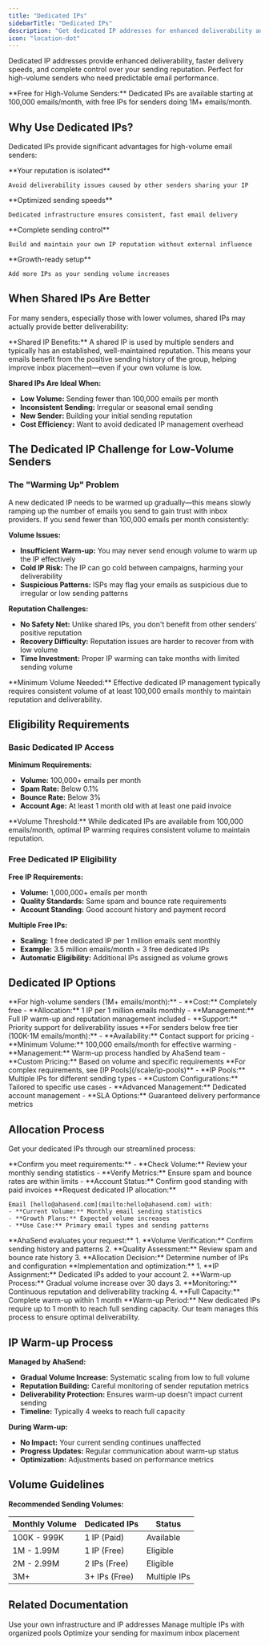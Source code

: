 ```yaml
---
title: "Dedicated IPs"
sidebarTitle: "Dedicated IPs"
description: "Get dedicated IP addresses for enhanced deliverability and sending reputation at scale"
icon: "location-dot"
---
```


Dedicated IP addresses provide enhanced deliverability, faster delivery speeds, and complete control over your sending reputation. Perfect for high-volume senders who need predictable email performance.

<Info>
**Free for High-Volume Senders:** Dedicated IPs are available starting at 100,000 emails/month, with free IPs for senders doing 1M+ emails/month.
</Info>

## Why Use Dedicated IPs?

Dedicated IPs provide significant advantages for high-volume email senders:

<CardGroup cols={2}>
  <Card title="Enhanced Deliverability" icon="paper-plane">
    **Your reputation is isolated**

    Avoid deliverability issues caused by other senders sharing your IP
  </Card>
  <Card title="Faster Delivery" icon="gauge-high">
    **Optimized sending speeds**

    Dedicated infrastructure ensures consistent, fast email delivery
  </Card>
  <Card title="Reputation Control" icon="shield-check">
    **Complete sending control**

    Build and maintain your own IP reputation without external influence
  </Card>
  <Card title="Scalable Infrastructure" icon="arrow-trend-up">
    **Growth-ready setup**

    Add more IPs as your sending volume increases
  </Card>
</CardGroup>

## When Shared IPs Are Better

For many senders, especially those with lower volumes, shared IPs may actually provide better deliverability:

<Note>
**Shared IP Benefits:** A shared IP is used by multiple senders and typically has an established, well-maintained reputation. This means your emails benefit from the positive sending history of the group, helping improve inbox placement—even if your own volume is low.
</Note>

**Shared IPs Are Ideal When:**
- **Low Volume:** Sending fewer than 100,000 emails per month
- **Inconsistent Sending:** Irregular or seasonal email sending
- **New Sender:** Building your initial sending reputation
- **Cost Efficiency:** Want to avoid dedicated IP management overhead

## The Dedicated IP Challenge for Low-Volume Senders

### The "Warming Up" Problem

A new dedicated IP needs to be warmed up gradually—this means slowly ramping up the number of emails you send to gain trust with inbox providers. If you send fewer than 100,000 emails per month consistently:

**Volume Issues:**
- **Insufficient Warm-up:** You may never send enough volume to warm up the IP effectively
- **Cold IP Risk:** The IP can go cold between campaigns, harming your deliverability
- **Suspicious Patterns:** ISPs may flag your emails as suspicious due to irregular or low sending patterns

**Reputation Challenges:**
- **No Safety Net:** Unlike shared IPs, you don't benefit from other senders' positive reputation
- **Recovery Difficulty:** Reputation issues are harder to recover from with low volume
- **Time Investment:** Proper IP warming can take months with limited sending volume

<Warning>
**Minimum Volume Needed:** Effective dedicated IP management typically requires consistent volume of at least 100,000 emails monthly to maintain reputation and deliverability.
</Warning>

## Eligibility Requirements

### Basic Dedicated IP Access

**Minimum Requirements:**
- **Volume:** 100,000+ emails per month
- **Spam Rate:** Below 0.1%
- **Bounce Rate:** Below 3%
- **Account Age:** At least 1 month old with at least one paid invoice

<Note>
**Volume Threshold:** While dedicated IPs are available from 100,000 emails/month, optimal IP warming requires consistent volume to maintain reputation.
</Note>

### Free Dedicated IP Eligibility

**Free IP Requirements:**
- **Volume:** 1,000,000+ emails per month
- **Quality Standards:** Same spam and bounce rate requirements
- **Account Standing:** Good account history and payment record

**Multiple Free IPs:**
- **Scaling:** 1 free dedicated IP per 1 million emails sent monthly
- **Example:** 3.5 million emails/month = 3 free dedicated IPs
- **Automatic Eligibility:** Additional IPs assigned as volume grows

## Dedicated IP Options

<AccordionGroup>
  <Accordion title="Free Dedicated IPs" icon="gift">
    **For high-volume senders (1M+ emails/month):**
    - **Cost:** Completely free
    - **Allocation:** 1 IP per 1 million emails monthly
    - **Management:** Full IP warm-up and reputation management included
    - **Support:** Priority support for deliverability issues
  </Accordion>

  <Accordion title="Paid Dedicated IPs" icon="credit-card">
    **For senders below free tier (100K-1M emails/month):**
    - **Availability:** Contact support for pricing
    - **Minimum Volume:** 100,000 emails/month for effective warming
    - **Management:** Warm-up process handled by AhaSend team
    - **Custom Pricing:** Based on volume and specific requirements
  </Accordion>

  <Accordion title="Enterprise Solutions" icon="building">
    **For complex requirements, see [IP Pools](/scale/ip-pools)**
    - **IP Pools:** Multiple IPs for different sending types
    - **Custom Configurations:** Tailored to specific use cases
    - **Advanced Management:** Dedicated account management
    - **SLA Options:** Guaranteed delivery performance metrics
  </Accordion>
</AccordionGroup>

## Allocation Process

Get your dedicated IPs through our streamlined process:

<Steps>
  <Step title="Verify Eligibility" icon="circle-check">
    **Confirm you meet requirements:**
    - **Check Volume:** Review your monthly sending statistics
    - **Verify Metrics:** Ensure spam and bounce rates are within limits
    - **Account Status:** Confirm good standing with paid invoices
  </Step>

  <Step title="Contact AhaSend" icon="envelope">
    **Request dedicated IP allocation:**

    Email [hello@ahasend.com](mailto:hello@ahasend.com) with:
    - **Current Volume:** Monthly email sending statistics
    - **Growth Plans:** Expected volume increases
    - **Use Case:** Primary email types and sending patterns
  </Step>

  <Step title="Review & Approval" icon="clipboard-check">
    **AhaSend evaluates your request:**
    1. **Volume Verification:** Confirm sending history and patterns
    2. **Quality Assessment:** Review spam and bounce rate history
    3. **Allocation Decision:** Determine number of IPs and configuration
  </Step>

  <Step title="IP Assignment & Warm-up" icon="fire">
    **Implementation and optimization:**
    1. **IP Assignment:** Dedicated IPs added to your account
    2. **Warm-up Process:** Gradual volume increase over 30 days
    3. **Monitoring:** Continuous reputation and deliverability tracking
    4. **Full Capacity:** Complete warm-up within 1 month
  </Step>
</Steps>

<Warning>
**Warm-up Period:** New dedicated IPs require up to 1 month to reach full sending capacity. Our team manages this process to ensure optimal deliverability.
</Warning>

## IP Warm-up Process

**Managed by AhaSend:**
- **Gradual Volume Increase:** Systematic scaling from low to full volume
- **Reputation Building:** Careful monitoring of sender reputation metrics
- **Deliverability Protection:** Ensures warm-up doesn't impact current sending
- **Timeline:** Typically 4 weeks to reach full capacity

**During Warm-up:**
- **No Impact:** Your current sending continues unaffected
- **Progress Updates:** Regular communication about warm-up status
- **Optimization:** Adjustments based on performance metrics

## Volume Guidelines

**Recommended Sending Volumes:**

| Monthly Volume | Dedicated IPs | Status |
|----------------|---------------|---------|
| 100K - 999K | 1 IP (Paid) | Available |
| 1M - 1.99M | 1 IP (Free) | Eligible |
| 2M - 2.99M | 2 IPs (Free) | Eligible |
| 3M+ | 3+ IPs (Free) | Multiple IPs |

## Related Documentation

<CardGroup cols={3}>
  <Card title="Bring Your Own IP" icon="server" href="/scale/byoip">
    Use your own infrastructure and IP addresses
  </Card>

  <Card title="IP Pools" icon="layer-group" href="/scale/ip-pools">
    Manage multiple IPs with organized pools
  </Card>

  <Card title="Deliverability Best Practices" icon="bullseye" href="/deliverability">
    Optimize your sending for maximum inbox placement
  </Card>
</CardGroup>